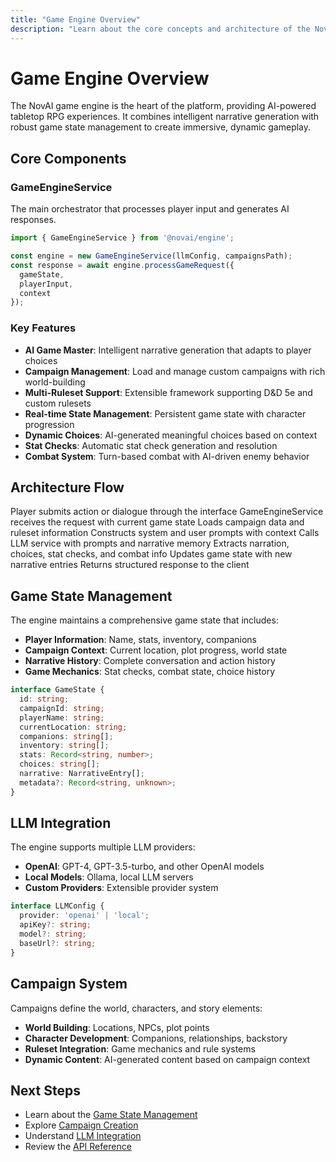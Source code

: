 ```yaml
---
title: "Game Engine Overview"
description: "Learn about the core concepts and architecture of the NovAI game engine"
---
```


# Game Engine Overview

The NovAI game engine is the heart of the platform, providing AI-powered tabletop RPG experiences. It combines intelligent narrative generation with robust game state management to create immersive, dynamic gameplay.

## Core Components

### GameEngineService

The main orchestrator that processes player input and generates AI responses.

```typescript
import { GameEngineService } from '@novai/engine';

const engine = new GameEngineService(llmConfig, campaignsPath);
const response = await engine.processGameRequest({
  gameState,
  playerInput,
  context
});
```

### Key Features

- **AI Game Master**: Intelligent narrative generation that adapts to player choices
- **Campaign Management**: Load and manage custom campaigns with rich world-building
- **Multi-Ruleset Support**: Extensible framework supporting D&D 5e and custom rulesets
- **Real-time State Management**: Persistent game state with character progression
- **Dynamic Choices**: AI-generated meaningful choices based on context
- **Stat Checks**: Automatic stat check generation and resolution
- **Combat System**: Turn-based combat with AI-driven enemy behavior

## Architecture Flow

<Steps>
  <Step title="Player Input">
    Player submits action or dialogue through the interface
  </Step>
  <Step title="Request Processing">
    GameEngineService receives the request with current game state
  </Step>
  <Step title="Campaign Loading">
    Loads campaign data and ruleset information
  </Step>
  <Step title="Prompt Building">
    Constructs system and user prompts with context
  </Step>
  <Step title="AI Generation">
    Calls LLM service with prompts and narrative memory
  </Step>
  <Step title="Response Parsing">
    Extracts narration, choices, stat checks, and combat info
  </Step>
  <Step title="State Update">
    Updates game state with new narrative entries
  </Step>
  <Step title="Response Return">
    Returns structured response to the client
  </Step>
</Steps>

## Game State Management

The engine maintains a comprehensive game state that includes:

- **Player Information**: Name, stats, inventory, companions
- **Campaign Context**: Current location, plot progress, world state
- **Narrative History**: Complete conversation and action history
- **Game Mechanics**: Stat checks, combat state, choice history

```typescript
interface GameState {
  id: string;
  campaignId: string;
  playerName: string;
  currentLocation: string;
  companions: string[];
  inventory: string[];
  stats: Record<string, number>;
  choices: string[];
  narrative: NarrativeEntry[];
  metadata?: Record<string, unknown>;
}
```

## LLM Integration

The engine supports multiple LLM providers:

- **OpenAI**: GPT-4, GPT-3.5-turbo, and other OpenAI models
- **Local Models**: Ollama, local LLM servers
- **Custom Providers**: Extensible provider system

```typescript
interface LLMConfig {
  provider: 'openai' | 'local';
  apiKey?: string;
  model?: string;
  baseUrl?: string;
}
```

## Campaign System

Campaigns define the world, characters, and story elements:

- **World Building**: Locations, NPCs, plot points
- **Character Development**: Companions, relationships, backstory
- **Ruleset Integration**: Game mechanics and rule systems
- **Dynamic Content**: AI-generated content based on campaign context

## Next Steps

- Learn about the [Game State Management](/engine/game-state)
- Explore [Campaign Creation](/engine/campaigns)
- Understand [LLM Integration](/engine/llm-integration)
- Review the [API Reference](/api-reference/engine/game-request) 
